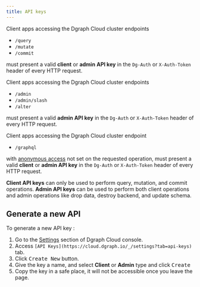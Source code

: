 ```yaml
---
title: API keys
---
```


Client apps accessing the Dgraph Cloud cluster endpoints

- `/query`
- `/mutate`
- `/commit`

must present a valid **client** or **admin** **API key** in the `Dg-Auth` or
`X-Auth-Token` header of every HTTP request.

Client apps accessing the Dgraph Cloud cluster endpoints

- `/admin`
- `/admin/slash`
- `/alter`

must present a valid **admin API key** in the `Dg-Auth` or `X-Auth-Token` header
of every HTTP request.

Client apps accessing the Dgraph Cloud cluster endpoint

- `/graphql`

with [anonymous access](dgraph/reference/graphql/security/anonymous-access) not
set on the requested operation, must present a valid **client** or **admin API
key** in the `Dg-Auth` or `X-Auth-Token` header of every HTTP request.

**Client API keys** can only be used to perform query, mutation, and commit
operations. **Admin API keys** can be used to perform both client operations and
admin operations like drop data, destroy backend, and update schema.

## Generate a new API

To generate a new API key :

1. Go to the [Settings](https://cloud.dgraph.io/_/settings) section of Dgraph
   Cloud console.
2. Access `[API Keys](https://cloud.dgraph.io/_/settings?tab=api-keys)` tab.
3. Click <kbd>Create New</kbd> button.
4. Give the key a name, and select **Client** or **Admin** type and click
   <kbd>Create</kbd>
5. Copy the key in a safe place, it will not be accessible once you leave the
   page.
